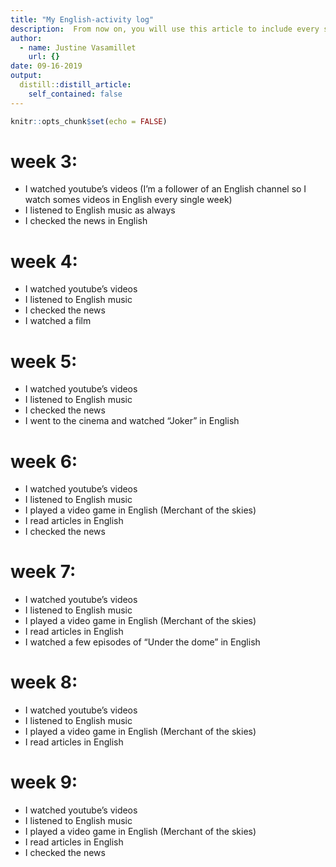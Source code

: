 ```yaml
---
title: "My English-activity log"
description:  From now on, you will use this article to include every single activity that you do in English in a chronological order (e.g. reading a book in English, watching TV shows and series in English, going to an English Evening in Mons, travelling to an English-speaking country, playing games in English such as the pretty exciting game LyricsTraining, etc.). You can even write a few lines about what you’ve watched/read/done and recommend certain things to your friends. The sky’s the limit! We value personal initiative and we will be happy to read whatever you have to offer.
author:
  - name: Justine Vasamillet
    url: {}
date: 09-16-2019
output:
  distill::distill_article:
    self_contained: false
---
```


```r
knitr::opts_chunk$set(echo = FALSE)
```

# week 3:
* I watched youtube's videos (I'm a follower of an English channel so I watch somes videos in English every single week)
* I listened to English music as always
* I checked the news in English 

# week 4: 
* I watched youtube's videos 
* I listened to English music
* I checked the news
* I watched a film

# week 5:
* I watched youtube's videos 
* I listened to English music
* I checked the news
* I went to the cinema and watched "Joker" in English

# week 6:
* I watched youtube's videos
* I listened to English music
* I played a video game in English (Merchant of the skies)
* I read articles in English
* I checked the news

# week 7:
* I watched youtube's videos
* I listened to English music
* I played a video game in English (Merchant of the skies)
* I read articles in English
* I watched a few episodes of "Under the dome" in English

# week 8:
* I watched youtube's videos
* I listened to English music
* I played a video game in English (Merchant of the skies)
* I read articles in English

# week 9:
* I watched youtube's videos
* I listened to English music
* I played a video game in English (Merchant of the skies)
* I read articles in English
* I checked the news

